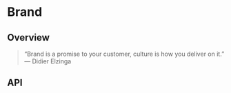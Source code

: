 
<Meta of={BrandStories} />

# Brand

<ResourceLinks
  sourceCode="https://github.com/cultureamp/kaizen-design-system/tree/main/packages/components/src/Brand"
  figma="https://www.figma.com/file/ZRfnoNUXbGZv4eVWLbF4Az/%F0%9F%96%BC%EF%B8%8F-Component-Gallery?type=design&node-id=5-353&mode=design&t=VzrsL0wR4yiimjBa-0"
  designGuidelines="https://cultureamp.atlassian.net/wiki/spaces/DesignSystem/pages/3065021567/Brand"
  className="!kz-mb-8"
/>


<KAIOInstallation exportNames="Brand" />

## Overview

> “Brand is a promise to your customer, culture is how you deliver on it.”
> — Didier Elzinga

<Canvas of={BrandStories.Playground} />
<Controls of={BrandStories.Playground} />

## API

<DocsStory of={BrandStories.Variants} />
